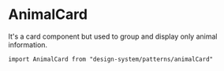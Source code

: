 

<Meta of={Stories} />

# AnimalCard

It's a card component but used to group and display only animal information.

`import AnimalCard from "design-system/patterns/animalCard"`

<Canvas of={Stories.Overview} />

<ArgTypes />
